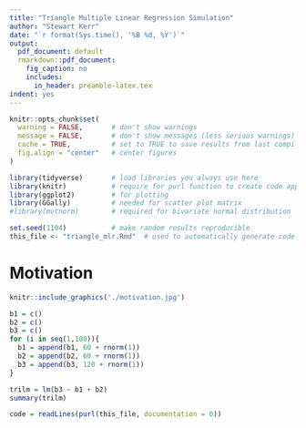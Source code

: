 ```yaml
---
title: "Triangle Multiple Linear Regression Simulation"
author: "Stewart Kerr"
date: "`r format(Sys.time(), '%B %d, %Y')`"
output:
  pdf_document: default
  rmarkdown::pdf_document:
    fig_caption: no
    includes:
      in_header: preamble-latex.tex
indent: yes
---
```


```r
knitr::opts_chunk$set(
  warning = FALSE,       # don't show warnings
  message = FALSE,       # don't show messages (less serious warnings)
  cache = TRUE,          # set to TRUE to save results from last compilation
  fig.align = "center"   # center figures
)

library(tidyverse)       # load libraries you always use here
library(knitr)           # require for purl function to create code appendix
library(ggplot2)         # for plotting
library(GGally)          # needed for scatter plot matrix
#library(mvtnorm)        # required for bivariate normal distribution

set.seed(1104)           # make random results reproducible
this_file <- "triangle_mlr.Rmd"  # used to automatically generate code appendix
```

# Motivation
```r
knitr::include_graphics('./motivation.jpg')
```

```r
b1 = c()
b2 = c()
b3 = c()
for (i in seq(1,100)){
  b1 = append(b1, 60 + rnorm(1))
  b2 = append(b2, 60 + rnorm(1))
  b3 = append(b3, 120 + rnorm(1))
}

trilm = lm(b3 ~ b1 + b2)
summary(trilm)
```


```r
code = readLines(purl(this_file, documentation = 0))
```